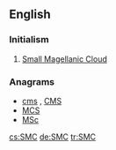 ==English==

===Initialism===
{{rfc-header|Initialism}}
{{head|en|initialism}}

# {{label|en|galaxy}} [[w:Small Magellanic Cloud|Small Magellanic Cloud]]

===Anagrams===
* [[cms#English|cms]] , [[CMS#English|CMS]]
* [[MCS#English|MCS]]
* [[MSc#English|MSc]]

[[cs:SMC]]
[[de:SMC]]
[[tr:SMC]]